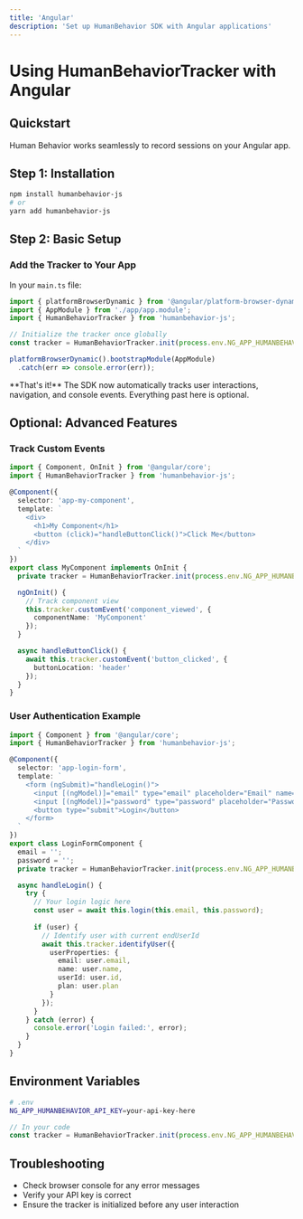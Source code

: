 ```yaml
---
title: 'Angular'
description: 'Set up HumanBehavior SDK with Angular applications'
---
```


# Using HumanBehaviorTracker with Angular

## Quickstart

Human Behavior works seamlessly to record sessions on your Angular app.

## Step 1: Installation

```bash
npm install humanbehavior-js
# or
yarn add humanbehavior-js
```

## Step 2: Basic Setup

### Add the Tracker to Your App

In your `main.ts` file:

```typescript
import { platformBrowserDynamic } from '@angular/platform-browser-dynamic';
import { AppModule } from './app/app.module';
import { HumanBehaviorTracker } from 'humanbehavior-js';

// Initialize the tracker once globally
const tracker = HumanBehaviorTracker.init(process.env.NG_APP_HUMANBEHAVIOR_API_KEY);

platformBrowserDynamic().bootstrapModule(AppModule)
  .catch(err => console.error(err));
```

<Note>
  **That's it!** The SDK now automatically tracks user interactions, navigation, and console events. Everything past here is optional.
</Note>

## Optional: Advanced Features

### Track Custom Events

```typescript
import { Component, OnInit } from '@angular/core';
import { HumanBehaviorTracker } from 'humanbehavior-js';

@Component({
  selector: 'app-my-component',
  template: `
    <div>
      <h1>My Component</h1>
      <button (click)="handleButtonClick()">Click Me</button>
    </div>
  `
})
export class MyComponent implements OnInit {
  private tracker = HumanBehaviorTracker.init(process.env.NG_APP_HUMANBEHAVIOR_API_KEY);

  ngOnInit() {
    // Track component view
    this.tracker.customEvent('component_viewed', {
      componentName: 'MyComponent'
    });
  }

  async handleButtonClick() {
    await this.tracker.customEvent('button_clicked', {
      buttonLocation: 'header'
    });
  }
}
```

### User Authentication Example

```typescript
import { Component } from '@angular/core';
import { HumanBehaviorTracker } from 'humanbehavior-js';

@Component({
  selector: 'app-login-form',
  template: `
    <form (ngSubmit)="handleLogin()">
      <input [(ngModel)]="email" type="email" placeholder="Email" name="email" />
      <input [(ngModel)]="password" type="password" placeholder="Password" name="password" />
      <button type="submit">Login</button>
    </form>
  `
})
export class LoginFormComponent {
  email = '';
  password = '';
  private tracker = HumanBehaviorTracker.init(process.env.NG_APP_HUMANBEHAVIOR_API_KEY);

  async handleLogin() {
    try {
      // Your login logic here
      const user = await this.login(this.email, this.password);
      
      if (user) {
        // Identify user with current endUserId
        await this.tracker.identifyUser({
          userProperties: {
            email: user.email,
            name: user.name,
            userId: user.id,
            plan: user.plan
          }
        });
      }
    } catch (error) {
      console.error('Login failed:', error);
    }
  }
}
```

## Environment Variables

```bash
# .env
NG_APP_HUMANBEHAVIOR_API_KEY=your-api-key-here
```

```typescript
// In your code
const tracker = HumanBehaviorTracker.init(process.env.NG_APP_HUMANBEHAVIOR_API_KEY);
```

## Troubleshooting

- Check browser console for any error messages
- Verify your API key is correct
- Ensure the tracker is initialized before any user interaction 